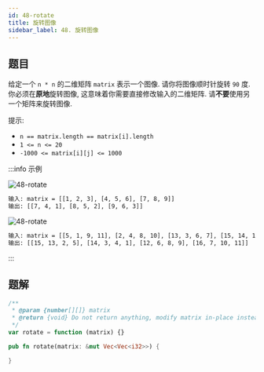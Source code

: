 ```yaml
---
id: 48-rotate
title: 旋转图像
sidebar_label: 48. 旋转图像
---
```


## 题目

给定一个 `n * n` 的二维矩阵 `matrix` 表示一个图像. 请你将图像顺时针旋转 `90` 度. 你必须在**原地**旋转图像, 这意味着你需要直接修改输入的二维矩阵. 请**不要**使用另一个矩阵来旋转图像.

提示:

- `n == matrix.length == matrix[i].length`
- `1 <= n <= 20`
- `-1000 <= matrix[i][j] <= 1000`

:::info 示例

![48-rotate](../../static/img/48-rotate-1.jpg)

```bash
输入: matrix = [[1, 2, 3], [4, 5, 6], [7, 8, 9]]
输出: [[7, 4, 1], [8, 5, 2], [9, 6, 3]]
```

![48-rotate](../../static/img/48-rotate-2.jpg)

```bash
输入: matrix = [[5, 1, 9, 11], [2, 4, 8, 10], [13, 3, 6, 7], [15, 14, 12, 16]]
输出: [[15, 13, 2, 5], [14, 3, 4, 1], [12, 6, 8, 9], [16, 7, 10, 11]]
```

:::

## 题解


<Tabs>
  <TabItem value="JavaScript" label="JavaScript" default>

```ts
/**
 * @param {number[][]} matrix
 * @return {void} Do not return anything, modify matrix in-place instead.
 */
var rotate = function (matrix) {}
```

</TabItem>
<TabItem value="Rust" label="Rust">

```rust
pub fn rotate(matrix: &mut Vec<Vec<i32>>) {

}
```

</TabItem>
</Tabs>
